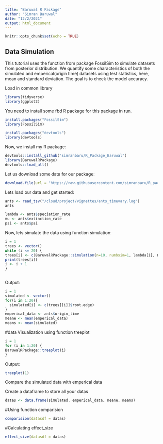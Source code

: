```yaml
---
title: "Baruwal R Package"
author: "Simran Baruwal"
date: "12/2/2021"
output: html_document
---
```


```r
knitr::opts_chunk$set(echo = TRUE)
```

## Data Simulation
This tutorial uses the function from package FossilSim to simulate datasets from posterior distribution. We quantify some characteristics of both the simulated and emperical(origin time) datasets using test statistics, here, mean and standard deviation. The goal is to check the model accuracy. 

Load in common library 
```r
library(tidyverse)
library(ggplot2)

```

You need to install some fbd R package for this package in run.
```r
install.packages("FossilSim")
library(FossilSim)
```

```r
install.packages("devtools")
library(devtools)
```

Now, we install my R package:
```r
devtools::install_github("simranbaru/R_Package_Baruwal")
library(BaruwalRPackage)
devtools::load_all()
```

Let us download some data for our package:

```r
download.file(url = "https://raw.githubusercontent.com/simranbaru/R_package_Baruwal/master/data/ants_timevary.log", destfile = "/cloud/project/vignettes/ants_timevary.log")
```

Lets load our data and get started:

```r
ants <- read_tsv("/cloud/project/vignettes/ants_timevary.log")
ants
```


```r
lambda <- ants$speciation_rate
mu <- ants$extinction_rate
psi <- ants$psi
```

Now, lets simulate the data using function simulation:

```r
i = 1
trees <- vector()
while (i <= 20) {
trees[i] <- c(BaruwalRPackage::simulation(n=10, numbsim=1, lambda[i], mu[i], psi[i], frac = .01))
print(trees[i])
i <- i + 1
}
 
```

Output:
```r
i = 1
simulated <- vector()
for(i in 1:20){
  simulated[i] <- c(trees[[i]]$root.edge)
}
emperical_data <- ants$origin_time
meane <- mean(emperical_data)
means <- mean(simulated)
```

#data Visualization using function treeplot

```r
i = 1
for (i in 1:20) {
BaruwalRPackage::treeplot(i)
}
```

Output:

```r
treeplot(1)
```

Compare the simulated data with emperical data 

Create a dataframe to store all your datas
```r
datas <- data.frame(simulated, emperical_data, meane, means)
```

#Using function comparision
```r
comparision(datasdf = datas)
```


#Calculating effect_size

```r
effect_size(datasdf = datas)
```
